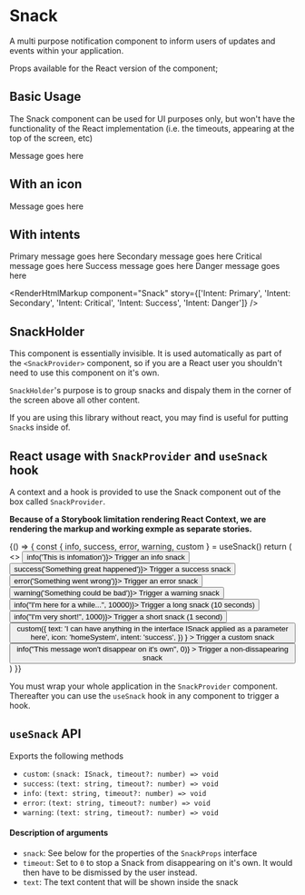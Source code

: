 
<Meta title="Snack" component={Snack} />

# Snack

A multi purpose notification component to inform users of updates and events within your application.

Props available for the React version of the component;

<ArgsTable of={Snack} />

## Basic Usage

The Snack component can be used for UI purposes only, but won't have the functionality of the React implementation (i.e. the timeouts, appearing at the top of the screen, etc)

<Canvas>
  <Story name="Basic Usage">
    <Snack>Message goes here</Snack>
  </Story>
</Canvas>

<RenderHtmlMarkup component="Snack" story="Basic Usage" />

## With an icon

<Canvas>
  <Story name="With an icon">
    <Snack icon="infoSolidSystem">Message goes here</Snack>
  </Story>
</Canvas>

<RenderHtmlMarkup component="Snack" story="With an icon" />

## With intents

<Canvas>
  <Story name="Intent: Primary">
    <Snack icon="infoSolidSystem" intent="primary">
      Primary message goes here
    </Snack>
  </Story>
  <Story name="Intent: Secondary">
    <Snack intent="secondary" icon="infoSolidSystem">
      Secondary message goes here
    </Snack>
  </Story>
  <Story name="Intent: Critical">
    <Snack intent="critical" icon="warningSolidSystem">
      Critical message goes here
    </Snack>
  </Story>
  <Story name="Intent: Success">
    <Snack intent="success" icon="tickSystem">
      Success message goes here
    </Snack>
  </Story>
  <Story name="Intent: Danger">
    <Snack intent="danger" icon="errorSolidSystem">
      Danger message goes here
    </Snack>
  </Story>
</Canvas>

<RenderHtmlMarkup
  component="Snack"
  story={['Intent: Primary', 'Intent: Secondary', 'Intent: Critical', 'Intent: Success', 'Intent: Danger']}
/>

## SnackHolder

This component is essentially invisible. It is used automatically as part of the `<SnackProvider>` component, so if you are a React user you shouldn't need to use this component on it's own.

`SnackHolder`'s purpose is to group snacks and dispaly them in the corner of the screen above all other content.

If you are using this library without react, you may find is useful for putting `Snack`s inside of.

<ArgsTable of={SnackHolder} />

<Canvas>
  <Story name="Default Usage">
    <SnackHolder />
  </Story>
</Canvas>

<RenderHtmlMarkup component="Snack" story="Default Usage" />

## React usage with `SnackProvider` and `useSnack` hook

A context and a hook is provided to use the Snack component out of the box called `SnackProvider`.

**Because of a Storybook limitation rendering React Context, we are rendering the markup and working exmple as separate stories.**

<Canvas>
  <Story name="useSnack hook markup">
    <SnackProvider>
      {() => {
        const { info, success, error, warning, custom } = useSnack()
        return (
          <>
            <Button className={elM1} intent="secondary" onClick={() => info('This is infomation')}>
              Trigger an info snack
            </Button>
            <Button className={elM1} intent="success" onClick={() => success('Something great happened')}>
              Trigger a success snack
            </Button>
            <Button className={elM1} intent="danger" onClick={() => error('Something went wrong')}>
              Trigger an error snack
            </Button>
            <Button className={elM1} intent="critical" onClick={() => warning('Something could be bad')}>
              Trigger a warning snack
            </Button>
            <Button className={elM1} intent="primary" onClick={() => info("I'm here for a while...", 10000)}>
              Trigger a long snack (10 seconds)
            </Button>
            <Button className={elM1} intent="primary" onClick={() => info("I'm very short!", 1000)}>
              Trigger a short snack (1 second)
            </Button>
            <Button
              className={elM1}
              intent="primary"
              onClick={() =>
                custom({
                  text: 'I can have anything in the interface ISnack applied as a parameter here',
                  icon: 'homeSystem',
                  intent: 'success',
                })
              }
            >
              Trigger a custom snack
            </Button>
            <Button
              className={elM1}
              intent="primary"
              onClick={() => info("This message won't disappear on it's own", 0)}
            >
              Trigger a non-dissapearing snack
            </Button>
          </>
        )
      }}
    </SnackProvider>
  </Story>
  <Story name="useSnack hook example">
    <SnackProvider>
      <UseSnackHookStory />
    </SnackProvider>
  </Story>
</Canvas>

You must wrap your whole application in the `SnackProvider` component. Thereafter you can use the `useSnack` hook in any component to trigger a hook.

## `useSnack` API

Exports the following methods

- `custom`: `(snack: ISnack, timeout?: number) => void`
- `success`: `(text: string, timeout?: number) => void`
- `info`: `(text: string, timeout?: number) => void`
- `error`: `(text: string, timeout?: number) => void`
- `warning`: `(text: string, timeout?: number) => void`

#### Description of arguments

- `snack`: See below for the properties of the `SnackProps` interface
- `timeout`: Set to `0` to stop a Snack from disappearing on it's own. It would then have to be dismissed by the user instead.
- `text`: The text content that will be shown inside the snack
